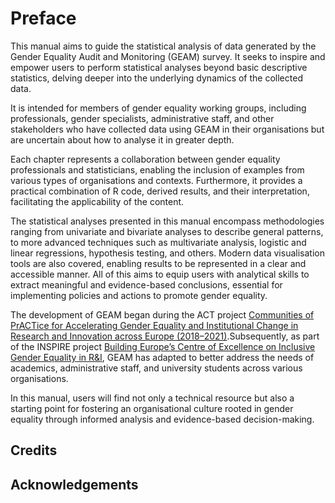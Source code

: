 # Preface {.unnumbered}

This manual aims to guide the statistical analysis of data generated by the Gender Equality Audit and Monitoring (GEAM) survey. It seeks to inspire and empower users to perform statistical analyses beyond basic descriptive statistics, delving deeper into the underlying dynamics of the collected data.

It is intended for members of gender equality working groups, including professionals, gender specialists, administrative staff, and other stakeholders who have collected data using GEAM in their organisations but are uncertain about how to analyse it in greater depth.

Each chapter represents a collaboration between gender equality professionals and statisticians, enabling the inclusion of examples from various types of organisations and contexts. Furthermore, it provides a practical combination of R code, derived results, and their interpretation, facilitating the applicability of the content.

The statistical analyses presented in this manual encompass methodologies ranging from univariate and bivariate analyses to describe general patterns, to more advanced techniques such as multivariate analysis, logistic and linear regressions, hypothesis testing, and others. Modern data visualisation tools are also covered, enabling results to be represented in a clear and accessible manner. All of this aims to equip users with analytical skills to extract meaningful and evidence-based conclusions, essential for implementing policies and actions to promote gender equality.

The development of GEAM began during the ACT project [Communities of PrACTice for Accelerating Gender Equality and Institutional Change in Research and Innovation across Europe (2018–2021)](https://www.act-on-gender.eu/).Subsequently, as part of the INSPIRE project [Building Europe’s Centre of Excellence on Inclusive Gender Equality in R&I](https://www.inspirequality.eu/), GEAM has adapted to better address the needs of academics, administrative staff, and university students across various organisations.

In this manual, users will find not only a technical resource but also a starting point for fostering an organisational culture rooted in gender equality through informed analysis and evidence-based decision-making.

## Credits {.unnumbered}


## Acknowledgements {.unnumbered}